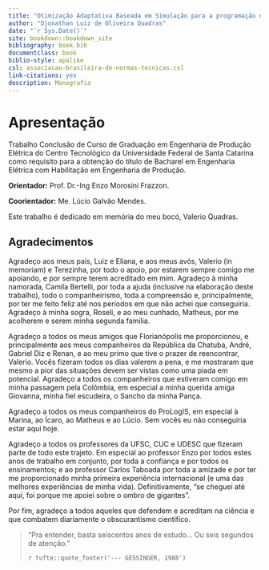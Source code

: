 ```yaml
--- 
title: "Otimização Adaptativa Baseada em Simulação para a programação da produção em sistemas flow shop: um estudo comparativo"
author: "Djonathan Luiz de Oliveira Quadras"
date: "`r Sys.Date()`"
site: bookdown::bookdown_site
bibliography: book.bib
documentclass: book
biblio-style: apalike
csl: associacao-brasileira-de-normas-tecnicas.csl
link-citations: yes
description: Monografia
---
```


# Apresentação {-}

Trabalho Conclusão de Curso de Graduação em Engenharia de Produção Elétrica do Centro Tecnológico da Universidade Federal de Santa Catarina como requisito para a obtenção do título de Bacharel em Engenharia Elétrica com Habilitação em Engenharia de Produção.

**Orientador:** Prof. Dr.-Ing Enzo Morosini Frazzon.

**Coorientador:** Me. Lúcio Galvão Mendes.


Este trabalho é dedicado em memória do meu bocó, Valerio Quadras.

## Agradecimentos {-}

Agradeço aos meus pais, Luiz e Eliana, e aos meus avós, Valerio (in memoriam) e Terezinha, por todo o apoio, por estarem sempre comigo me apoiando, e por sempre terem acreditado em mim. Agradeço à minha namorada, Camila Bertelli, por toda a ajuda (inclusive na elaboração deste trabalho), todo o companheirismo, toda a compreensão e, principalmente, por ter me feito feliz até nos períodos em que não achei que conseguiria. Agradeço à minha sogra, Roseli, e ao meu cunhado, Matheus, por me acolherem e serem minha segunda família.

Agradeço a todos os meus amigos que Florianópolis me proporcionou, e principalmente aos meus companheiros da República da Chatuba, André, Gabriel Diz e Renan, e ao meu primo que tive o prazer de reencontrar, Valerio. Vocês fizeram todos os dias valerem a pena, e me mostraram que mesmo a pior das situações devem ser vistas como uma piada em potencial. Agradeço a todos os companheiros que estiveram comigo em minha passagem pela Colômbia, em especial a minha querida amiga Giovanna, minha fiel escudeira, o Sancho da minha Pança.

Agradeço a todos os meus companheiros do ProLogIS, em especial à Marina, ao Ícaro, ao Matheus e ao Lúcio. Sem vocês eu não conseguiria estar aqui hoje.

Agradeço a todos os professores da UFSC, CUC e UDESC que fizeram parte de todo este trajeto. Em especial ao professor Enzo por todos estes anos de trabalho em conjunto, por toda a confiança e por todos os ensinamentos; e ao professor Carlos Taboada por toda a amizade e por ter me proporcionado minha primeira experiência internacional (e uma das melhores experiências de minha vida). Definitivamente, “se cheguei até aqui, foi porque me apoiei sobre o ombro de gigantes”. 

Por fim, agradeço a todos aqueles que defendem e acreditam na ciência e que combatem diariamente o obscurantismo científico. 


> "Pra entender, basta seiscentos anos de estudo... Ou seis segundos de atenção."
>
> `r tufte::quote_footer('--- GESSINGER, 1988')`
